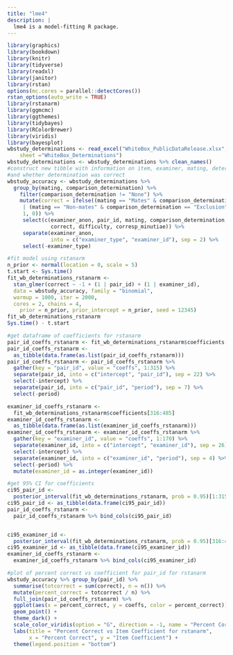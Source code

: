 ```yaml
---
title: "lme4"
description: |
  lme4 is a model-fitting R package.
---
```



```r
library(graphics)
library(bookdown)
library(knitr)
library(tidyverse)
library(readxl)
library(janitor)
library(rstan)
options(mc.cores = parallel::detectCores())
rstan_options(auto_write = TRUE)
library(rstanarm)
library(ggmcmc)
library(ggthemes)
library(tidybayes)
library(RColorBrewer)
library(viridis)
library(bayesplot)
wbstudy_determinations <- read_excel("WhiteBox_PublicDataRelease.xlsx", 
	sheet ="WhiteBox_Determinations")
wbstudy_determinations <- wbstudy_determinations %>% clean_names() 
#construct new tibble with information on item, examiner, mating, determination 
#and whether determination was correct
wbstudy_accuracy <- wbstudy_determinations %>% 
  group_by(mating, comparison_determination) %>%
	filter(comparison_determination != "None") %>%
	mutate(correct = ifelse((mating == "Mates" & comparison_determination == "ID")
	 | (mating == "Non-mates" & comparison_determination == "Exclusion"),
	 1, 0)) %>%
	 select(c(examiner_anon, pair_id, mating, comparison_determination,
	          correct, difficulty, corresp_minutiae)) %>%
	 separate(examiner_anon, 
	          into = c("examiner_type", "examiner_id"), sep = 2) %>%
	 select(-examiner_type)

#fit model using rstanarm
n_prior <- normal(location = 0, scale = 5)
t.start <- Sys.time()
fit_wb_determinations_rstanarm <- 
  stan_glmer(correct ~ -1 + (1 | pair_id) + (1 | examiner_id), 
  data = wbstudy_accuracy, family = "binomial",
  warmup = 1000, iter = 2000,
  cores = 2, chains = 4,
	prior = n_prior, prior_intercept = n_prior, seed = 12345)
fit_wb_determinations_rstanarm
Sys.time() - t.start

#get dataframe of coefficients for rstanarm
pair_id_coeffs_rstanarm <- fit_wb_determinations_rstanarm$coefficients[1:315]
pair_id_coeffs_rstanarm <- 
  as_tibble(data.frame(as.list(pair_id_coeffs_rstanarm)))
pair_id_coeffs_rstanarm <- pair_id_coeffs_rstanarm %>% 
  gather(key = "pair_id", value = "coeffs", 1:315) %>%
  separate(pair_id, into = c("intercept", "pair_id"), sep = 22) %>%
  select(-intercept) %>%
  separate(pair_id, into = c("pair_id", "period"), sep = 7) %>%
  select(-period)

examiner_id_coeffs_rstanarm <- 
  fit_wb_determinations_rstanarm$coefficients[316:485]
examiner_id_coeffs_rstanarm <- 
  as_tibble(data.frame(as.list(examiner_id_coeffs_rstanarm)))
examiner_id_coeffs_rstanarm <- examiner_id_coeffs_rstanarm %>% 
  gather(key = "examiner_id", value = "coeffs", 1:170) %>%
  separate(examiner_id, into = c("intercept", "examiner_id"), sep = 26) %>%
  select(-intercept) %>%
  separate(examiner_id, into = c("examiner_id", "period"), sep = 4) %>%
  select(-period) %>% 
  mutate(examiner_id = as.integer(examiner_id))

#get 95% CI for coefficients
ci95_pair_id <- 
  posterior_interval(fit_wb_determinations_rstanarm, prob = 0.95)[1:315,]
ci95_pair_id <- as_tibble(data.frame(ci95_pair_id))
pair_id_coeffs_rstanarm <- 
  pair_id_coeffs_rstanarm %>% bind_cols(ci95_pair_id)


ci95_examiner_id <-
  posterior_interval(fit_wb_determinations_rstanarm, prob = 0.95)[316:485,]
ci95_examiner_id <- as_tibble(data.frame(ci95_examiner_id))
examiner_id_coeffs_rstanarm <- 
  examiner_id_coeffs_rstanarm %>% bind_cols(ci95_examiner_id)
```

```r
#plot of percent correct vs coefficient for pair_id for rstanarm
wbstudy_accuracy %>% group_by(pair_id) %>% 
  summarise(totcorrect = sum(correct), n = n()) %>% 
  mutate(percent_correct = totcorrect / n) %>% 
  full_join(pair_id_coeffs_rstanarm) %>% 
  ggplot(aes(x = percent_correct, y = coeffs, color = percent_correct)) + 
  geom_point() +
  theme_dark() +
  scale_color_viridis(option = "G", direction = -1, name = "Percent Correct") +
  labs(title = "Percent Correct vs Item Coefficient for rstanarm", 
       x = "Percent Correct", y = "Item Coefficient") +
  theme(legend.position = "bottom")
```



